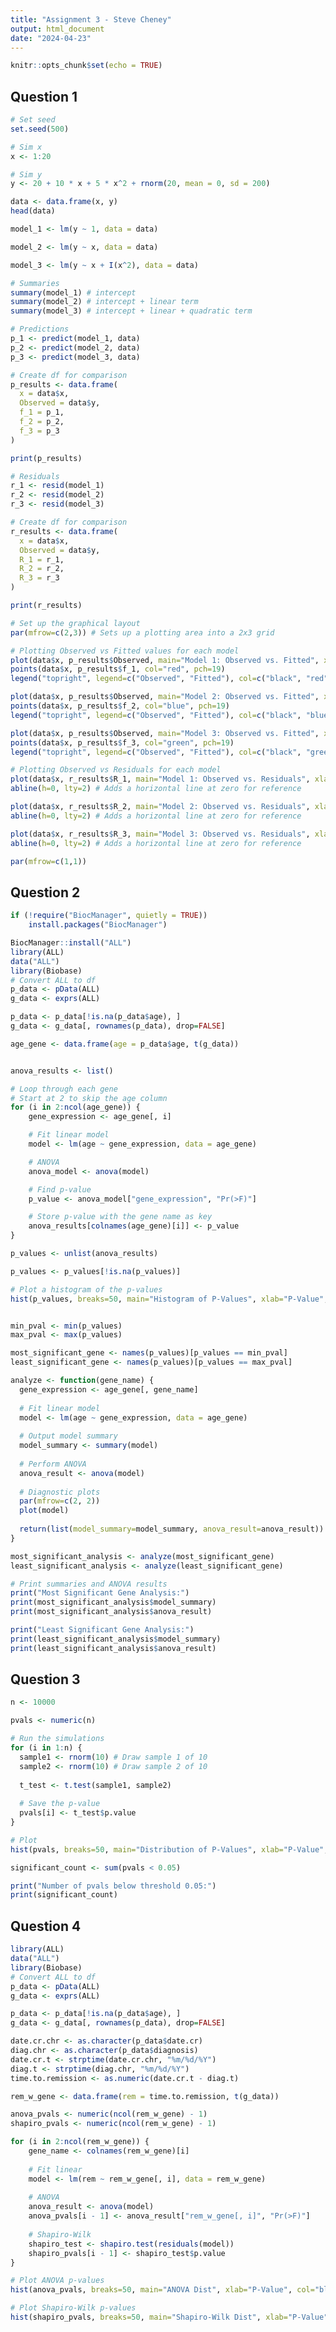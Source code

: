 ---
title: "Assignment 3 - Steve Cheney"
output: html_document
date: "2024-04-23"
---

```{r setup, include=FALSE}
knitr::opts_chunk$set(echo = TRUE)
```

## Question 1
```{r}
# Set seed
set.seed(500)

# Sim x
x <- 1:20

# Sim y
y <- 20 + 10 * x + 5 * x^2 + rnorm(20, mean = 0, sd = 200)

data <- data.frame(x, y)
head(data)

model_1 <- lm(y ~ 1, data = data)

model_2 <- lm(y ~ x, data = data)

model_3 <- lm(y ~ x + I(x^2), data = data)

# Summaries
summary(model_1) # intercept
summary(model_2) # intercept + linear term
summary(model_3) # intercept + linear + quadratic term

# Predictions
p_1 <- predict(model_1, data)
p_2 <- predict(model_2, data)
p_3 <- predict(model_3, data)

# Create df for comparison
p_results <- data.frame(
  x = data$x,
  Observed = data$y,
  f_1 = p_1,
  f_2 = p_2,
  f_3 = p_3
)

print(p_results)

# Residuals
r_1 <- resid(model_1)
r_2 <- resid(model_2)
r_3 <- resid(model_3)

# Create df for comparison
r_results <- data.frame(
  x = data$x,
  Observed = data$y,
  R_1 = r_1,
  R_2 = r_2,
  R_3 = r_3
)

print(r_results)

# Set up the graphical layout
par(mfrow=c(2,3)) # Sets up a plotting area into a 2x3 grid

# Plotting Observed vs Fitted values for each model
plot(data$x, p_results$Observed, main="Model 1: Observed vs. Fitted", xlab="X", ylab="Observed and Fitted")
points(data$x, p_results$f_1, col="red", pch=19)
legend("topright", legend=c("Observed", "Fitted"), col=c("black", "red"), pch=19)

plot(data$x, p_results$Observed, main="Model 2: Observed vs. Fitted", xlab="X", ylab="Observed and Fitted")
points(data$x, p_results$f_2, col="blue", pch=19)
legend("topright", legend=c("Observed", "Fitted"), col=c("black", "blue"), pch=19)

plot(data$x, p_results$Observed, main="Model 3: Observed vs. Fitted", xlab="X", ylab="Observed and Fitted")
points(data$x, p_results$f_3, col="green", pch=19)
legend("topright", legend=c("Observed", "Fitted"), col=c("black", "green"), pch=19)

# Plotting Observed vs Residuals for each model
plot(data$x, r_results$R_1, main="Model 1: Observed vs. Residuals", xlab="X", ylab="Residuals", type="p", col="red")
abline(h=0, lty=2) # Adds a horizontal line at zero for reference

plot(data$x, r_results$R_2, main="Model 2: Observed vs. Residuals", xlab="X", ylab="Residuals", type="p", col="blue")
abline(h=0, lty=2) # Adds a horizontal line at zero for reference

plot(data$x, r_results$R_3, main="Model 3: Observed vs. Residuals", xlab="X", ylab="Residuals", type="p", col="green")
abline(h=0, lty=2) # Adds a horizontal line at zero for reference

par(mfrow=c(1,1))

```

## Question 2
```{r}
if (!require("BiocManager", quietly = TRUE))
    install.packages("BiocManager")

BiocManager::install("ALL")
library(ALL)
data("ALL")
library(Biobase)
# Convert ALL to df
p_data <- pData(ALL)
g_data <- exprs(ALL)

p_data <- p_data[!is.na(p_data$age), ]
g_data <- g_data[, rownames(p_data), drop=FALSE]

age_gene <- data.frame(age = p_data$age, t(g_data))


anova_results <- list()

# Loop through each gene
# Start at 2 to skip the age column
for (i in 2:ncol(age_gene)) { 
    gene_expression <- age_gene[, i]

    # Fit linear model
    model <- lm(age ~ gene_expression, data = age_gene)

    # ANOVA
    anova_model <- anova(model)

    # Find p-value
    p_value <- anova_model["gene_expression", "Pr(>F)"]

    # Store p-value with the gene name as key
    anova_results[colnames(age_gene)[i]] <- p_value
}

p_values <- unlist(anova_results)

p_values <- p_values[!is.na(p_values)]

# Plot a histogram of the p-values
hist(p_values, breaks=50, main="Histogram of P-Values", xlab="P-Value", col="blue")


min_pval <- min(p_values)
max_pval <- max(p_values)

most_significant_gene <- names(p_values)[p_values == min_pval]
least_significant_gene <- names(p_values)[p_values == max_pval]

analyze <- function(gene_name) {
  gene_expression <- age_gene[, gene_name]
  
  # Fit linear model
  model <- lm(age ~ gene_expression, data = age_gene)
  
  # Output model summary
  model_summary <- summary(model)
  
  # Perform ANOVA
  anova_result <- anova(model)
  
  # Diagnostic plots
  par(mfrow=c(2, 2))
  plot(model)
  
  return(list(model_summary=model_summary, anova_result=anova_result))
}

most_significant_analysis <- analyze(most_significant_gene)
least_significant_analysis <- analyze(least_significant_gene)

# Print summaries and ANOVA results
print("Most Significant Gene Analysis:")
print(most_significant_analysis$model_summary)
print(most_significant_analysis$anova_result)

print("Least Significant Gene Analysis:")
print(least_significant_analysis$model_summary)
print(least_significant_analysis$anova_result)

```

## Question 3
```{r}
n <- 10000

pvals <- numeric(n)

# Run the simulations
for (i in 1:n) {
  sample1 <- rnorm(10) # Draw sample 1 of 10
  sample2 <- rnorm(10) # Draw sample 2 of 10
  
  t_test <- t.test(sample1, sample2)
  
  # Save the p-value
  pvals[i] <- t_test$p.value
}

# Plot
hist(pvals, breaks=50, main="Distribution of P-Values", xlab="P-Value", col="blue")

significant_count <- sum(pvals < 0.05)

print("Number of pvals below threshold 0.05:")
print(significant_count)

```

## Question 4
```{r}
library(ALL)
data("ALL")
library(Biobase)
# Convert ALL to df
p_data <- pData(ALL)
g_data <- exprs(ALL)

p_data <- p_data[!is.na(p_data$age), ]
g_data <- g_data[, rownames(p_data), drop=FALSE]

date.cr.chr <- as.character(p_data$date.cr)
diag.chr <- as.character(p_data$diagnosis)
date.cr.t <- strptime(date.cr.chr, "%m/%d/%Y")
diag.t <- strptime(diag.chr, "%m/%d/%Y")
time.to.remission <- as.numeric(date.cr.t - diag.t)

rem_w_gene <- data.frame(rem = time.to.remission, t(g_data))

anova_pvals <- numeric(ncol(rem_w_gene) - 1)
shapiro_pvals <- numeric(ncol(rem_w_gene) - 1)

for (i in 2:ncol(rem_w_gene)) {
    gene_name <- colnames(rem_w_gene)[i]
    
    # Fit linear
    model <- lm(rem ~ rem_w_gene[, i], data = rem_w_gene)
    
    # ANOVA
    anova_result <- anova(model)
    anova_pvals[i - 1] <- anova_result["rem_w_gene[, i]", "Pr(>F)"]
    
    # Shapiro-Wilk
    shapiro_test <- shapiro.test(residuals(model))
    shapiro_pvals[i - 1] <- shapiro_test$p.value
}

# Plot ANOVA p-values
hist(anova_pvals, breaks=50, main="ANOVA Dist", xlab="P-Value", col="blue")

# Plot Shapiro-Wilk p-values
hist(shapiro_pvals, breaks=50, main="Shapiro-Wilk Dist", xlab="P-Value", col="red")
```